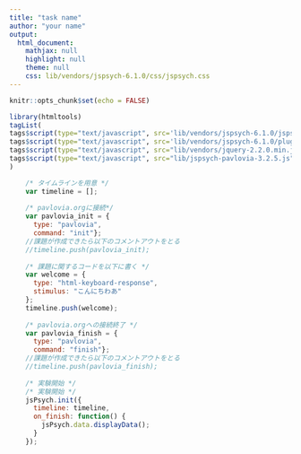 ```yaml
---
title: "task name"
author: "your name"
output:
  html_document:
    mathjax: null
    highlight: null
    theme: null
    css: lib/vendors/jspsych-6.1.0/css/jspsych.css
---
```


```r
knitr::opts_chunk$set(echo = FALSE)
```

```r
library(htmltools)
tagList(
tags$script(type="text/javascript", src='lib/vendors/jspsych-6.1.0/jspsych.js'),
tags$script(type="text/javascript", src='lib/vendors/jspsych-6.1.0/plugins/jspsych-html-keyboard-response.js'),
tags$script(type="text/javascript", src="lib/vendors/jquery-2.2.0.min.js"),
tags$script(type="text/javascript", src="lib/jspsych-pavlovia-3.2.5.js")
)
```

```js
    /* タイムラインを用意 */
    var timeline = [];
    
    /* pavlovia.orgに接続*/
    var pavlovia_init = {
      type: "pavlovia",
      command: "init"};
    //課題が作成できたら以下のコメントアウトをとる
    //timeline.push(pavlovia_init);
    
    /* 課題に関するコードを以下に書く */
    var welcome = {
      type: "html-keyboard-response",
      stimulus: "こんにちわあ"
    };
    timeline.push(welcome);
    
    /* pavlovia.orgへの接続終了 */
    var pavlovia_finish = {
      type: "pavlovia",
      command: "finish"};
    //課題が作成できたら以下のコメントアウトをとる
    //timeline.push(pavlovia_finish);
    
    /* 実験開始 */
    /* 実験開始 */
    jsPsych.init({
      timeline: timeline,
      on_finish: function() {
        jsPsych.data.displayData();
      }
    });
```
